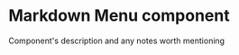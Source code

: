 
<Meta
  title="Newskit/Menu"
  component={Menu}
/>

# Markdown Menu component

Component's description and any notes worth mentioning

<Canvas>
  <Story name="Menu">
    <NewMenu loggedIn={boolean('Is logged in', false)}/>
</Canvas>
